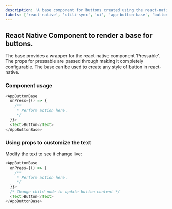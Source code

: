 ```yaml
---
description: 'A base component for buttons created using the react-native pressable.'
labels: ['react-native', 'utili-sync', 'ui', 'app-button-base', 'button']
---
```



## React Native Component to render a base for buttons.

The base provides a wrapper for the react-native component 'Pressable'. The props for pressable
are passed through making it completely configurable. The base can be used to create any style of
button in react-native.

### Component usage

```js
<AppButtonBase
  onPress={() => {
    /**
     * Perform action here.
     */
  }}>
  <Text>Button</Text>
</AppButtonBase>
```

### Using props to customize the text

Modify the text to see it change live:

```js live
<AppButtonBase
  onPress={() => {
    /**
     * Perform action here.
     */
  }}>
  /* Change child node to update button content */
  <Text>Button</Text>
</AppButtonBase>
```
